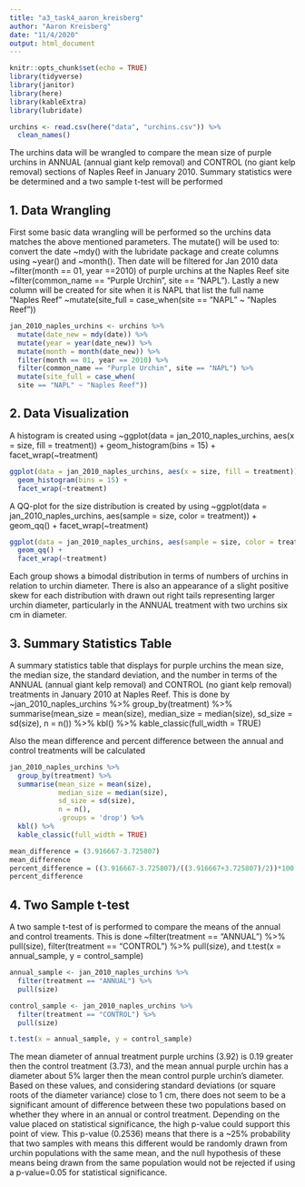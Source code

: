 ```yaml
---
title: "a3_task4_aaron_kreisberg"
author: "Aaron Kreisberg"
date: "11/4/2020"
output: html_document
---
```


```r
knitr::opts_chunk$set(echo = TRUE)
library(tidyverse)
library(janitor)
library(here)
library(kableExtra)
library(lubridate)
```

```r
urchins <- read.csv(here("data", "urchins.csv")) %>% 
  clean_names()
```

The urchins data will be wrangled to compare the mean size of purple urchins in ANNUAL (annual giant kelp removal) and CONTROL (no giant kelp removal) sections of Naples Reef in January 2010. Summary statistics were be determined and a two sample t-test will be performed

## 1. Data Wrangling

First some basic data wrangling will be performed so the urchins data matches the above mentioned parameters. The mutate() will be used to: convert the date ~mdy() with the lubridate package and create columns using ~year() and ~month(). Then date will be filtered for Jan 2010 data ~filter(month == 01, year ==2010) of purple urchins at the Naples Reef site ~filter(common_name == "Purple Urchin", site == "NAPL"). Lastly a new column will be created for site when it is NAPL that list the full name "Naples Reef" ~mutate(site_full = case_when(site == "NAPL" ~ "Naples Reef"))


```r
jan_2010_naples_urchins <- urchins %>%
  mutate(date_new = mdy(date)) %>% 
  mutate(year = year(date_new)) %>% 
  mutate(month = month(date_new)) %>% 
  filter(month == 01, year == 2010) %>% 
  filter(common_name == "Purple Urchin", site == "NAPL") %>%
  mutate(site_full = case_when(
  site == "NAPL" ~ "Naples Reef"))

```

## 2. Data Visualization

A histogram is created using ~ggplot(data = jan_2010_naples_urchins, aes(x = size, fill = treatment)) + geom_histogram(bins = 15) + facet_wrap(~treatment)

```r
ggplot(data = jan_2010_naples_urchins, aes(x = size, fill = treatment)) +
  geom_histogram(bins = 15) +
  facet_wrap(~treatment)
```


A QQ-plot for the size distribution is created by using ~ggplot(data = jan_2010_naples_urchins, aes(sample = size, color = treatment)) + geom_qq() + facet_wrap(~treatment)


```r
ggplot(data = jan_2010_naples_urchins, aes(sample = size, color = treatment)) +
  geom_qq() +
  facet_wrap(~treatment)
```

Each group shows a bimodal distribution in terms of numbers of urchins in relation to urchin diameter. There is also an appearance of a slight positive skew for each distribution with drawn out right tails representing larger urchin diameter, particularly in the ANNUAL treatment with two urchins six cm in diameter.

## 3. Summary Statistics Table

A summary statistics table that displays for purple urchins the mean size, the median size, the standard deviation, and the number in terms of the ANNUAL (annual giant kelp removal) and CONTROL (no giant kelp removal) treatments in January 2010 at Naples Reef. This is done by ~jan_2010_naples_urchins %>% group_by(treatment) %>% summarise(mean_size = mean(size), median_size = median(size), sd_size = sd(size), n = n()) %>% kbl() %>% kable_classic(full_width = TRUE)

Also the mean difference and percent difference between the annual and control treatments will be calculated

```r
jan_2010_naples_urchins %>%
  group_by(treatment) %>% 
  summarise(mean_size = mean(size),
            median_size = median(size),
            sd_size = sd(size), 
            n = n(),
            .groups = 'drop') %>% 
  kbl() %>% 
  kable_classic(full_width = TRUE)

mean_difference = (3.916667-3.725807)
mean_difference
percent_difference = ((3.916667-3.725807)/((3.916667+3.725807)/2))*100
percent_difference
```

## 4. Two Sample t-test

A two sample t-test of is performed to compare the means of the annual and control treaments. This is done  ~filter(treatment == "ANNUAL") %>% pull(size), filter(treatment == "CONTROL") %>% pull(size), and t.test(x = annual_sample, y = control_sample)

```r
annual_sample <- jan_2010_naples_urchins %>% 
  filter(treatment == "ANNUAL") %>% 
  pull(size)

control_sample <- jan_2010_naples_urchins %>% 
  filter(treatment == "CONTROL") %>% 
  pull(size)

t.test(x = annual_sample, y = control_sample)


```


The mean diameter of annual treatment purple urchins (3.92) is 0.19 greater then the control treatment (3.73), and the mean annual purple urchin has a diameter about 5% larger then the mean control purple urchin's diameter. Based on these values, and considering standard deviations (or square roots of the diameter variance) close to 1 cm, there does not seem to be a significant amount of difference between these two populations based on whether they where in an annual or control treatment. Depending on the value placed on statistical significance, the high p-value could support this point of view. This p-value (0.2536) means that there is a ~25% probability that two samples with means this different would be randomly drawn from urchin populations with the same mean, and the null hypothesis of these means being drawn from the same population would not be rejected if using a p-value=0.05 for statistical significance.